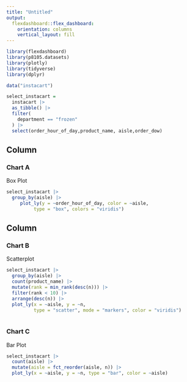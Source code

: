 ```yaml
---
title: "Untitled"
output: 
  flexdashboard::flex_dashboard:
    orientation: columns
    vertical_layout: fill
---
```


```r
library(flexdashboard)
library(p8105.datasets)
library(plotly)
library(tidyverse)
library(dplyr)

data("instacart")

select_instacart = 
  instacart |> 
  as_tibble() |> 
  filter(
    department == "frozen"
  ) |> 
  select(order_hour_of_day,product_name, aisle,order_dow)

```

Column {data-width=650}
-----------------------------------------------------------------------

### Chart A
Box Plot
```r

select_instacart |> 
  group_by(aisle) |>
     plot_ly(y = ~order_hour_of_day, color = ~aisle,
          type = "box", colors = "viridis")


```

Column {data-width=350}
-----------------------------------------------------------------------

### Chart B
Scatterplot
```r
select_instacart |> 
  group_by(aisle) |> 
  count(product_name) |> 
  mutate(rank = min_rank(desc(n))) |> 
  filter(rank < 10) |> 
  arrange(desc(n)) |>  
  plot_ly(x = ~aisle, y = ~n,
          type = "scatter", mode = "markers", color = "viridis")
 
```

### Chart C
Bar Plot
```r
select_instacart |> 
  count(aisle) |> 
  mutate(aisle = fct_reorder(aisle, n)) |> 
  plot_ly(x = ~aisle, y = ~n, type = "bar", color = ~aisle)

```

